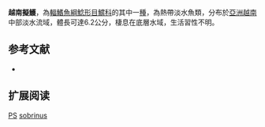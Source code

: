 {{Speciesbox
| name = 越南擬鱯
| image = 
| image_width = 250px
| image_caption = 
| status = DD
| status_system = IUCN3.1
| genus = Pseudomystus
| species = sobrinus
| authority = Ng & Freyhof, 2005
| synonyms = 
}}
'''越南擬鱯'''，為[[輻鰭魚綱|輻鰭魚綱]][[鯰形目|鯰形目]][[鱨科|鱨科]]的其中一[[種|種]]，為熱帶淡水魚類，分布於[[亞洲|亞洲]][[越南|越南]]中部淡水流域，體長可達6.2公分，棲息在底層水域，生活習性不明。

==参考文献==
*{{FishBase_species|genus=Pseudomystus|species=sobrinus|year=2015|month=4}}

== 扩展阅读 ==
{{refbegin}}
{{wikispecies-inline|Pseudomystus sobrinus|越南擬鱯}}
{{refend}}
{{Taxonbar|from=Q5504923}}

[[Category:IUCN红色名录数据缺乏物种|PS]]
[[Category:擬鱯屬|sobrinus]]